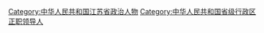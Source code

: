 [[Category:中华人民共和国江苏省政治人物‎|Category:中华人民共和国江苏省政治人物‎]]
[[Category:中华人民共和国省级行政区正职领导人|Category:中华人民共和国省级行政区正职领导人]]